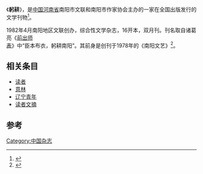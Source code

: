 《'''躬耕'''》，是[[中国|中国]][[河南省|河南省]]南阳市文联和南阳市作家协会主办的一家在全国出版发行的文学刊物<ref>{{Cite book|title=南阳地区曲艺志|last=南阳地区文化局编；河南曲艺志系列丛书编审委员会总纂|first=|publisher=郑州：河南人民出版社|year=1994.11|isbn=7-215-03388-0|location=|pages=375}}</ref>。

1982年4月南阳地区文联创办，综合性文学杂志，16开本，双月刊。刊名取自诸葛亮《[[前出师表|前出师表]]》中“臣本布衣，躬耕南阳”。其前身是创刊于1978年的《南阳文艺》<ref>{{Cite book|title=南阳地区志 下|last=南阳地区地方史志编纂委员会编|first=|publisher=郑州：河南人民出版社|year=1994.08|isbn=7-215-03336-8|location=|pages=294}}</ref>。

==相关条目==
*[[讀者_(雜誌)|读者]]
*[[意林|意林]]
*[[辽宁青年|辽宁青年]]
*[[读者文摘|读者文摘]]

==参考==
{{reflist}}

{{出版物小作品}}

[[Category:中国杂志|Category:中国杂志]]